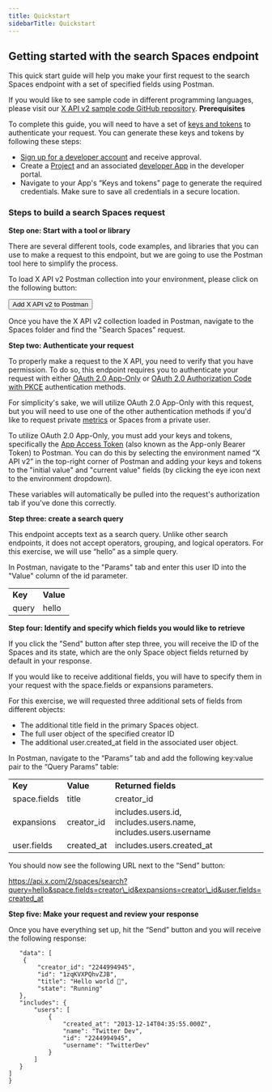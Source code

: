 ---
title: Quickstart
sidebarTitle: Quickstart
---


## Getting started with the search Spaces endpoint

This quick start guide will help you make your first request to the search Spaces endpoint with a set of specified fields using Postman.

If you would like to see sample code in different programming languages, please visit our [X API v2 sample code GitHub repository](https://github.com/xdevplatform/Twitter-API-v2-sample-code).
<Note>
**Prerequisites**

To complete this guide, you will need to have a set of [keys and tokens](/resources/fundamentals/authentication) to authenticate your request. You can generate these keys and tokens by following these steps:

* [Sign up for a developer account](https://developer.x.com/en/apply-for-access) and receive approval.
* Create a [Project](/resources/fundamentals/projects) and an associated [developer App](/resources/fundamentals/developer-apps) in the developer portal.
* Navigate to your App's “Keys and tokens” page to generate the required credentials. Make sure to save all credentials in a secure location.
</Note>

### Steps to build a search Spaces request

**Step one: Start with a tool or library**

There are several different tools, code examples, and libraries that you can use to make a request to this endpoint, but we are going to use the Postman tool here to simplify the process.

To load X API v2 Postman collection into your environment, please click on the following button:

<Button href="https://t.co/twitter-api-postman">
  Add X API v2 to Postman
</Button>

Once you have the X API v2 collection loaded in Postman, navigate to the Spaces folder and find the "Search Spaces" request.
 

**Step two: Authenticate your request**

To properly make a request to the X API, you need to verify that you have permission. To do so, this endpoint requires you to authenticate your request with either [OAuth 2.0 App-Only](/resources/fundamentals/authentication#bearer-token-also-known-as-app-only) or [OAuth 2.0 Authorization Code with PKCE](/resources/fundamentals/authentication#oauth-2-0-authorization-code-flow-with-pkce-2) authentication methods.

For simplicity's sake, we will utilize OAuth 2.0 App-Only with this request, but you will need to use one of the other authentication methods if you'd like to request private [metrics](/x-api/fundamentals/metrics) or Spaces from a private user. 

To utilize OAuth 2.0 App-Only, you must add your keys and tokens, specifically the [App Access Token](/resources/fundamentals/authentication#bearer-token-also-known-as-app-only) (also known as the App-only Bearer Token) to Postman. You can do this by selecting the environment named “X API v2” in the top-right corner of Postman and adding your keys and tokens to the "initial value" and "current value" fields (by clicking the eye icon next to the environment dropdown).

These variables will automatically be pulled into the request's authorization tab if you've done this correctly.
 

**Step three: create a search query**

This endpoint accepts text as a search query. Unlike other search endpoints, it does not accept operators, grouping, and logical operators. For this exercise, we will use “hello” as a simple query.

In Postman, navigate to the "Params" tab and enter this user ID into the "Value" column of the id parameter.

|     |     |
| :--- | :--- |
| **Key** | **Value** |
| query | hello |

**Step four: Identify and specify which fields you would like to retrieve**

If you click the "Send" button after step three, you will receive the ID of the Spaces and its state, which are the only Space object fields returned by default in your response.

If you would like to receive additional fields, you will have to specify them in your request with the space.fields or expansions parameters.

For this exercise, we will requested three additional sets of fields from different objects:

* The additional title field in the primary Spaces object.
* The full user object of the specified creator ID
* The additional user.created_at field in the associated user object.

In Postman, navigate to the “Params” tab and add the following key:value pair to the “Query Params” table:

|     |     |     |
| :--- | :--- | :--- |
| **Key** | **Value** | **Returned fields** |
| space.fields | title | creator_id |
| expansions | creator_id | includes.users.id, includes.users.name, includes.users.username |
| user.fields | created_at | includes.users.created_at |

You should now see the following URL next to the “Send” button:

https://api.x.com/2/spaces/search?query=hello&space.fields=creator\_id&expansions=creator\_id&user.fields=created_at

**Step five: Make your request and review your response**

Once you have everything set up, hit the “Send” button and you will receive the following response:

```{
   "data": [
    {
        "creator_id": "2244994945",
        "id": "1zqKVXPQhvZJB",
        "title": "Hello world 👋",
        "state": "Running"
   },
   "includes": {
       "users": [
           {
               "created_at": "2013-12-14T04:35:55.000Z",
               "name": "Twitter Dev",
               "id": "2244994945",
               "username": "TwitterDev"
           }
       ]
   }
]
}
```
